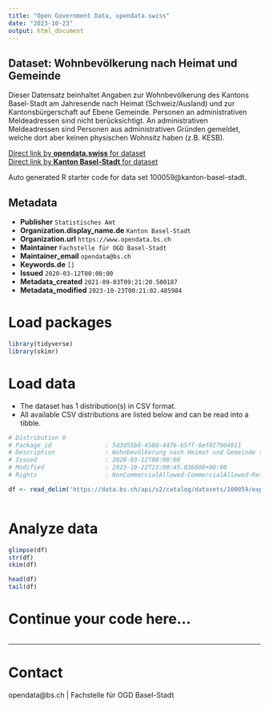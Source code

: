 ```yaml
---
title: "Open Government Data, opendata.swiss"
date: "2023-10-23"
output: html_document
---
```


## Dataset: Wohnbevölkerung nach Heimat und Gemeinde

Dieser Datensatz beinhaltet Angaben zur Wohnbevölkerung des Kantons Basel-Stadt am Jahresende nach Heimat (Schweiz/Ausland) und zur Kantonsbürgerschaft auf Ebene Gemeinde. Personen an administrativen Meldeadressen sind nicht berücksichtigt. An administrativen Meldeadressen sind Personen aus administrativen Gründen gemeldet, welche dort aber keinen physischen Wohnsitz haben (z.B. KESB).

[Direct link by **opendata.swiss** for dataset](https://opendata.swiss/de/dataset/wohnbevolkerung-nach-heimat-und-gemeinde)<br>
[Direct link by **Kanton Basel-Stadt** for dataset](https://data.bs.ch/explore/dataset/100059/)

Auto generated R starter code for data set 100059@kanton-basel-stadt.

## Metadata

- **Publisher** `Statistisches Amt`
- **Organization.display_name.de** `Kanton Basel-Stadt`
- **Organization.url** `https://www.opendata.bs.ch`
- **Maintainer** `Fachstelle für OGD Basel-Stadt`
- **Maintainer_email** `opendata@bs.ch`
- **Keywords.de** `[]`
- **Issued** `2020-03-12T00:00:00`
- **Metadata_created** `2021-09-03T09:21:20.500187`
- **Metadata_modified** `2023-10-23T00:21:02.485984`


# Load packages

```r

library(tidyverse)
library(skimr)

```

# Load data

-   The dataset has 1 distribution(s) in CSV format.
-   All available CSV distributions are listed below and can be read into a tibble.

```r

# Distribution 0
# Package_id               : 5d3d55b0-4580-4476-b5ff-6ef027904811
# Description              : Wohnbevölkerung nach Heimat und Gemeinde (csv)
# Issued                   : 2020-03-12T00:00:00
# Modified                 : 2023-10-22T23:00:45.036000+00:00
# Rights                   : NonCommercialAllowed-CommercialAllowed-ReferenceRequired

df <- read_delim('https://data.bs.ch/api/v2/catalog/datasets/100059/exports/csv')



```

# Analyze data

```r

glimpse(df)
str(df)
skim(df)

head(df)
tail(df)

```

# Continue your code here...

```r

```

------------------------------------------------------------------------

# Contact

opendata@bs.ch | Fachstelle für OGD Basel-Stadt
